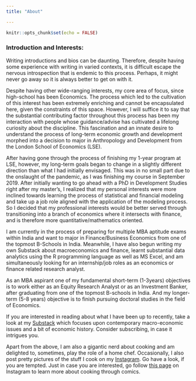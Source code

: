 ```yaml
---
title: "About"

---
```


```r
knitr::opts_chunk$set(echo = FALSE)
```




### Introduction and Interests: 

Writing introductions and bios can be daunting. Therefore, despite having some experience with writing in varied contexts, it is difficult escape the nervous introspection that is endemic to this process. Perhaps, it might never go away so it is always better to get on with it. 


Despite having other wide-ranging interests, my core area of focus, since high-school has been Economics. The process which led to the cultivation of this interest has been extremely enriching and cannot be encapsulated here, given the constraints of this space. However, I will suffice it to say that the substantial contributing factor throughout this process has been my interaction with people whose guidance/advise has cultivated a lifelong curiosity about the discipline. This fascination and an innate desire to understand the process of long-term economic growth and development morphed into a decision to major in Anthropology and Development from the London School of Economics (LSE). 

After having gone through the process of finishing my 1-year program at LSE, however, my long-term goals began to change in a slightly different direction than what I had initially envisaged. This was in no small part due to the onslaught of the pandemic, as I was finishing my course in September 2019. After initially wanting to go ahead with a PhD in Development Studies right after my master’s, I realized that my personal interests were more inclined towards learning the process of statistical and financial modeling and take up a job role aligned with the application of the modeling process. So I decided that my professional interests would be better served through transitioning into a branch of economics where it intersects with finance, and is therefore more quantitative/mathematics oriented. 

I am currently in the process of preparing for multiple MBA aptitude exams within India and want to major in Finance/Business Economics from one of the topmost B-Schools in India. Meanwhile, I have also begun writing my own Substack about macroeconomics and finance, learnt substantial data analytics using the R programming language as well as MS Excel, and am simultaneously looking for an internship/job roles as an economics or finance related research analyst. 

As an MBA aspirant one of my fundamental short-term (1-3years) objectives is to work either as an Equity Research Analyst or as an Investment Banker, after graduating from one of the topmost B-schools in India. And my longer-term (5-8 years) objective is to finish pursuing doctoral studies in the field of Economics. 


If you are interested in reading about what I have been up to recently, take a look at my [Substack](https://hiteshfulwani.substack.com/) which focuses upon contemporary macro-economic issues and  a bit of economic history. Consider subscribing, in case it intrigues you. 



Apart from the above, I am also a gigantic nerd about cooking and am delighted to, sometimes, play the role of a home chef. Occasionally, I also post pretty pictures of the stuff I cook on my [Instagram](https://www.instagram.com/hitesh_fulwani08/). Go have a look, if you are tempted. Just in case you are interested, go follow [this page](https://www.instagram.com/_masalalab/) on Instagram to learn more about cooking through comics. 







 











